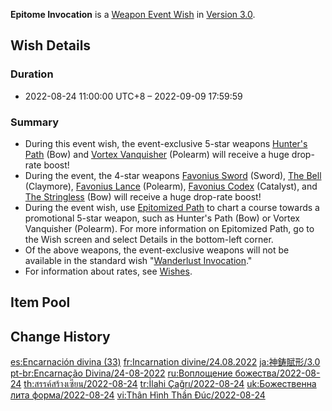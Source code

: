 {{Wish
|name              = Epitome Invocation 2022-08-24
|image             = Epitome Invocation 2022-08-24.png
|type              = Weapon Event
|duration          = event
|time_start        = 2022-08-24 11:00:00
|time_start_offset = GMT+8
|time_end          = 2022-09-09 17:59:59
|link              = https://www.hoyolab.com/article/7113811
|preceding         = Epitome Invocation/2022-08-02
|alongside         = Viridescent Vigil/2022-08-24
|alongside2        = Gentry of Hermitage/2022-08-24
|succeeding        = Epitome Invocation/2022-09-09
}}
'''Epitome Invocation''' is a [[Weapon Event Wish]] in [[Version 3.0]].

==Wish Details==
===Duration===
* 2022-08-24 11:00:00 UTC+8 &ndash; 2022-09-09 17:59:59

===Summary===
* During this event wish, the event-exclusive 5-star weapons [[Hunter's Path]] (Bow) and [[Vortex Vanquisher]] (Polearm) will receive a huge drop-rate boost!
* During the event, the 4-star weapons [[Favonius Sword]] (Sword), [[The Bell]] (Claymore), [[Favonius Lance]] (Polearm), [[Favonius Codex]] (Catalyst), and [[The Stringless]] (Bow) will receive a huge drop-rate boost!
* During the event wish, use [[Epitomized Path]] to chart a course towards a promotional 5-star weapon, such as Hunter's Path (Bow) or Vortex Vanquisher (Polearm). For more information on Epitomized Path, go to the Wish screen and select Details in the bottom-left corner.
* Of the above weapons, the event-exclusive weapons will not be available in the standard wish "[[Wanderlust Invocation]]."
* For information about rates, see [[Wish]]es.

==Item Pool==
{{Wish Pool
|weapon_5_F    = Hunter's Path; Vortex Vanquisher
|weapon_4_F    = Favonius Sword; The Bell; Favonius Lance; Favonius Codex; The Stringless
|character_4   = Barbara; Beidou; Bennett; Chongyun; Diona; Fischl; Gorou; Kujou Sara; Kuki Shinobu; Ningguang; Noelle; Razor; Rosaria; Sayu; Shikanoin Heizou; Sucrose; Thoma; Xiangling; Xingqiu; Xinyan; Yanfei; Yun Jin
|weapon_5      = Amos' Bow; Aquila Favonia; Lost Prayer to the Sacred Winds; Primordial Jade Winged-Spear; Skyward Atlas; Skyward Blade; Skyward Harp; Skyward Pride; Skyward Spine; Wolf's Gravestone
|weapon_4      = Dragon's Bane; Eye of Perception; Favonius Greatsword; Favonius Warbow; Lion's Roar; Rainslasher; Rust; Sacrificial Bow; Sacrificial Fragments; Sacrificial Greatsword; Sacrificial Sword; The Flute; The Widsith
|weapon_3      = Black Tassel; Bloodtainted Greatsword; Cool Steel; Debate Club; Emerald Orb; Ferrous Shadow; Harbinger of Dawn; Magic Guide; Raven Bow; Sharpshooter's Oath; Skyrider Sword; Slingshot; Thrilling Tales of Dragon Slayers
}}

==Change History==
{{Change History|3.0}}

[[es:Encarnación divina (33)]]
[[fr:Incarnation divine/24.08.2022]]
[[ja:神鋳賦形/3.0]]
[[pt-br:Encarnação Divina/24-08-2022]]
[[ru:Воплощение божества/2022-08-24]]
[[th:สรรค์สร้างเซียน/2022-08-24]]
[[tr:İlahi Çağrı/2022-08-24]]
[[uk:Божественна лита форма/2022-08-24]]
[[vi:Thân Hình Thần Đúc/2022-08-24]]